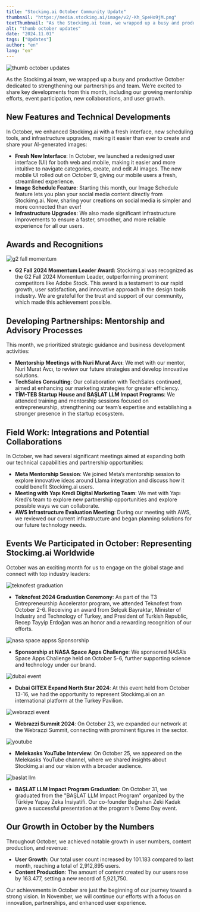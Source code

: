 ```yaml
---
title: "Stockimg.ai October Community Update"
thumbnail: "https://media.stockimg.ai/image/v2/-Kh_SpeHo9jM.png"
textThumbnail: "As the Stockimg.ai team, we wrapped up a busy and productive October dedicated to strengthening our partnerships and team."
alt: "thumb october updates"
date: "2024.11.01"
tags: ["Updates"]
author: "en"
lang: "en"
---
```


![thumb october updates](https://media.stockimg.ai/image/v2/-Kh_SpeHo9jM.png)

As the Stockimg.ai team, we wrapped up a busy and productive October dedicated to strengthening our partnerships and team. We’re excited to share key developments from this month, including our growing mentorship efforts, event participation, new collaborations, and user growth.

## New Features and Technical Developments

In October, we enhanced Stockimg.ai with a fresh interface, new scheduling tools, and infrastructure upgrades, making it easier than ever to create and share your AI-generated images:

- **Fresh New Interface**: In October, we launched a redesigned user interface (UI) for both web and mobile, making it easier and more intuitive to navigate categories, create, and edit AI images. The new mobile UI rolled out on October 9, giving our mobile users a fresh, streamlined experience.
- **Image Schedule Feature**: Starting this month, our Image Schedule feature lets you plan your social media content directly from Stockimg.ai. Now, sharing your creations on social media is simpler and more connected than ever!
- **Infrastructure Upgrades**: We also made significant infrastructure improvements to ensure a faster, smoother, and more reliable experience for all our users.

## Awards and Recognitions

![g2 fall momentum](https://raw.githubusercontent.com/Abdurrahman-Subh/mdx-blog/main/images/g2-fall.png)

- **G2 Fall 2024 Momentum Leader Award:** Stockimg.ai was recognized as the G2 Fall 2024 Momentum Leader, outperforming prominent competitors like Adobe Stock. This award is a testament to our rapid growth, user satisfaction, and innovative approach in the design tools industry. We are grateful for the trust and support of our community, which made this achievement possible.

## Developing Partnerships: Mentorship and Advisory Processes

This month, we prioritized strategic guidance and business development activities:

- **Mentorship Meetings with Nuri Murat Avcı**: We met with our mentor, Nuri Murat Avcı, to review our future strategies and develop innovative solutions.
- **TechSales Consulting**: Our collaboration with TechSales continued, aimed at enhancing our marketing strategies for greater efficiency.
- **TİM-TEB Startup House and BAŞLAT LLM Impact Programs**: We attended training and mentorship sessions focused on entrepreneurship, strengthening our team’s expertise and establishing a stronger presence in the startup ecosystem.

## Field Work: Integrations and Potential Collaborations

In October, we had several significant meetings aimed at expanding both our technical capabilities and partnership opportunities:

- **Meta Mentorship Session**: We joined Meta’s mentorship session to explore innovative ideas around Llama integration and discuss how it could benefit Stockimg.ai users.
- **Meeting with Yapı Kredi Digital Marketing Team**: We met with Yapı Kredi’s team to explore new partnership opportunities and explore possible ways we can collaborate.
- **AWS Infrastructure Evaluation Meeting**: During our meeting with AWS, we reviewed our current infrastructure and began planning solutions for our future technology needs.

## Events We Participated in October: Representing Stockimg.ai Worldwide

October was an exciting month for us to engage on the global stage and connect with top industry leaders:

![teknofest graduation](https://raw.githubusercontent.com/Abdurrahman-Subh/mdx-blog/main/images/oct-teknofest.png)

- **Teknofest 2024 Graduation Ceremony**: As part of the T3 Entrepreneurship Accelerator program, we attended Teknofest from October 2-6. Receiving an award from Selçuk Bayraktar, Minister of Industry and Technology of Turkey, and President of Turkish Republic, Recep Tayyip Erdoğan was an honor and a rewarding recognition of our efforts.

![nasa space appss Sponsorship](https://raw.githubusercontent.com/Abdurrahman-Subh/mdx-blog/main/images/oct-nasa.png)

- **Sponsorship at NASA Space Apps Challenge**: We sponsored NASA’s Space Apps Challenge held on October 5-6, further supporting science and technology under our brand.

![dubai event](https://raw.githubusercontent.com/Abdurrahman-Subh/mdx-blog/main/images/oct-dubai.png)

- **Dubai GITEX Expand North Star 2024**: At this event held from October 13-16, we had the opportunity to represent Stockimg.ai on an international platform at the Turkey Pavilion.

![webrazzi event](https://raw.githubusercontent.com/Abdurrahman-Subh/mdx-blog/main/images/oct-webrazzi.png)

- **Webrazzi Summit 2024**: On October 23, we expanded our network at the Webrazzi Summit, connecting with prominent figures in the sector.

![youtube](https://raw.githubusercontent.com/Abdurrahman-Subh/mdx-blog/main/images/oct-yt.png)

- **Melekasks YouTube Interview**: On October 25, we appeared on the Melekasks YouTube channel, where we shared insights about Stockimg.ai and our vision with a broader audience.

![baslat llm](https://raw.githubusercontent.com/Abdurrahman-Subh/mdx-blog/main/images/oct-llm.png)

- **BAŞLAT LLM Impact Program Graduation**: On October 31, we graduated from the "BAŞLAT LLM Impact Program" organized by the Türkiye Yapay Zeka İnsiyatifi. Our co-founder Buğrahan Zeki Kadak gave a successful presentation at the program's Demo Day event.

## Our Growth in October by the Numbers

Throughout October, we achieved notable growth in user numbers, content production, and revenue:

- **User Growth**: Our total user count increased by 101.183 compared to last month, reaching a total of 2,912,895 users.
- **Content Production**: The amount of content created by our users rose by 163.477, setting a new record of 5,921,750.

Our achievements in October are just the beginning of our journey toward a strong vision. In November, we will continue our efforts with a focus on innovation, partnerships, and enhanced user experience.
